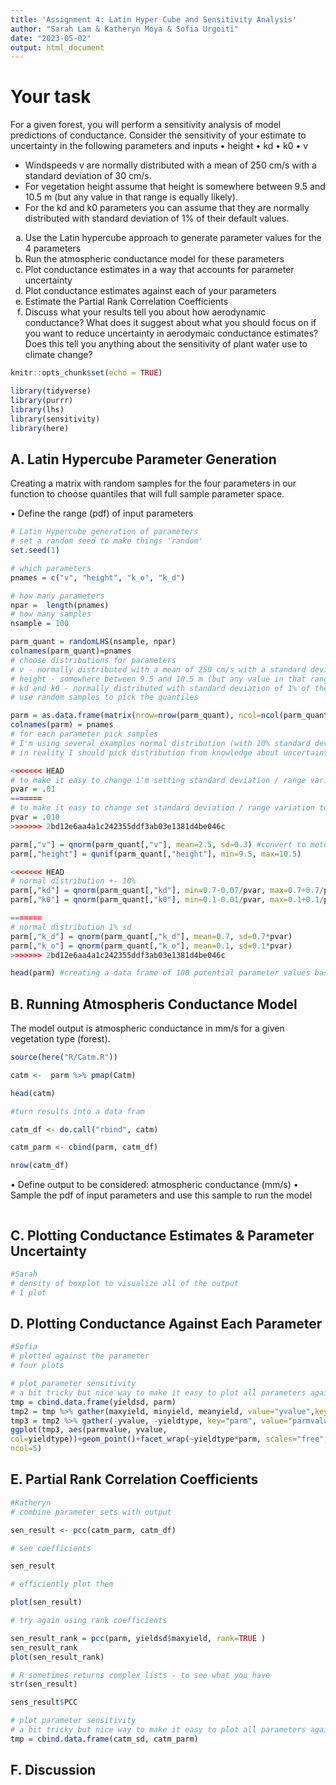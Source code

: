 ```yaml
---
title: 'Assignment 4: Latin Hyper Cube and Sensitivity Analysis'
author: "Sarah Lam & Katheryn Moya & Sofia Urgoiti"
date: "2023-05-02"
output: html_document
---
```


# Your task

For a given forest, you will perform a sensitivity analysis of model predictions of conductance. Consider the sensitivity of your estimate to uncertainty in the following parameters and inputs
• height
• kd
• k0
• v

- Windspeeds v are normally distributed with a mean of 250 cm/s with a standard deviation of 30 cm/s.
- For vegetation height assume that height is somewhere between 9.5 and 10.5 m (but any value in that range is equally likely).
- For the kd and k0 parameters you can assume that they are normally distributed with standard deviation of 1% of their default values.

a) Use the Latin hypercube approach to generate parameter values for the 4 parameters
b) Run the atmospheric conductance model for these parameters
c) Plot conductance estimates in a way that accounts for parameter uncertainty
d) Plot conductance estimates against each of your parameters
e) Estimate the Partial Rank Correlation Coefficients
f) Discuss what your results tell you about how aerodynamic conductance? What does it suggest about
what you should focus on if you want to reduce uncertainty in aerodymaic conductance estimates?
Does this tell you anything about the sensitivity of plant water use to climate change?


```r
knitr::opts_chunk$set(echo = TRUE)

library(tidyverse)
library(purrr)
library(lhs)
library(sensitivity)
library(here)
```


## A. Latin Hypercube Parameter Generation 

Creating a matrix with random samples for the four parameters in our function to choose quantiles that will full sample parameter space. 

• Define the range (pdf) of input parameters

```r
# Latin Hypercube generation of parameters 
# set a random seed to make things 'random'
set.seed(1)

# which parameters
pnames = c("v", "height", "k_o", "k_d")

# how many parameters
npar =  length(pnames)
# how many samples
nsample = 100

parm_quant = randomLHS(nsample, npar)
colnames(parm_quant)=pnames
# choose distributions for parameters
# v - normally distributed with a mean of 250 cm/s with a standard deviation of 30 cm/s
# height - somewhere between 9.5 and 10.5 m (but any value in that range is equally likely)
# kd and k0 - normally distributed with standard deviation of 1% of their default values
# use random samples to pick the quantiles

parm = as.data.frame(matrix(nrow=nrow(parm_quant), ncol=ncol(parm_quant)))
colnames(parm) = pnames
# for each parameter pick samples 
# I'm using several examples normal distribution (with 10% standard deviation) and uniform with +- 10%
# in reality I should pick distribution from knowledge about uncertainty in parameters

<<<<<<< HEAD
# to make it easy to change i'm setting standard deviation / range variation to a variable
pvar = .01
=======
# to make it easy to change set standard deviation / range variation to a variable
pvar = .010
>>>>>>> 2bd12e6aa4a1c242355ddf3ab03e1381d4be046c

parm[,"v"] = qnorm(parm_quant[,"v"], mean=2.5, sd=0.3) #convert to meters/s for function
parm[,"height"] = qunif(parm_quant[,"height"], min=9.5, max=10.5) 

<<<<<<< HEAD
# normal distribution +- 10%
parm[,"kd"] = qnorm(parm_quant[,"kd"], min=0.7-0.07/pvar, max=0.7+0.7/pvar)
parm[,"k0"] = qnorm(parm_quant[,"k0"], min=0.1-0.01/pvar, max=0.1+0.1/pvar)

=======
# normal distribution 1% sd
parm[,"k_d"] = qnorm(parm_quant[,"k_d"], mean=0.7, sd=0.7*pvar)
parm[,"k_o"] = qnorm(parm_quant[,"k_o"], mean=0.1, sd=0.1*pvar)
>>>>>>> 2bd12e6aa4a1c242355ddf3ab03e1381d4be046c

head(parm) #creating a data frame of 100 potential parameter values based on the mean and sd of each parameter for sensitivity analysis
```

## B. Running Atmospheris Conductance Model 

The model output is atmospheric conductance in mm/s for a given vegetation type (forest). 

```r
source(here("R/Catm.R"))

catm <-  parm %>% pmap(Catm)

head(catm)

#turn results into a data fram 

catm_df <- do.call("rbind", catm) 

catm_parm <- cbind(parm, catm_df)

nrow(catm_df)
```

• Define output to be considered: atmospheric conductance (mm/s)
• Sample the pdf of input parameters and use this sample to run the model


```r

```


## C. Plotting Conductance Estimates & Parameter Uncertainty

```r
#Sarah
# density of boxplot to visualize all of the output
# 1 plot
```


## D. Plotting Conductance Against Each Parameter
```r
#Sofia
# plotted against the parameter 
# four plots 
```


```r
# plot parameter sensitivity
# a bit tricky but nice way to make it easy to plot all parameters against all values
tmp = cbind.data.frame(yieldsd, parm)
tmp2 = tmp %>% gather(maxyield, minyield, meanyield, value="yvalue",key="yieldtype")
tmp3 = tmp2 %>% gather(-yvalue, -yieldtype, key="parm", value="parmvalue")
ggplot(tmp3, aes(parmvalue, yvalue,
col=yieldtype))+geom_point()+facet_wrap(~yieldtype*parm, scales="free",
ncol=5)
```


## E. Partial Rank Correlation Coefficients
```r
#Katheryn
# combine parameter sets with output

sen_result <- pcc(catm_parm, catm_df)

# see coefficients

sen_result

# efficiently plot them

plot(sen_result)

# try again using rank coefficients

sen_result_rank = pcc(parm, yieldsd$maxyield, rank=TRUE )
sen_result_rank
plot(sen_result_rank)

# R sometimes returns complex lists - to see what you have
str(sen_result)

sens_result$PCC

# plot parameter sensitivity
# a bit tricky but nice way to make it easy to plot all parameters against all values
tmp = cbind.data.frame(catm_sd, catm_parm)
```




## F. Discussion



